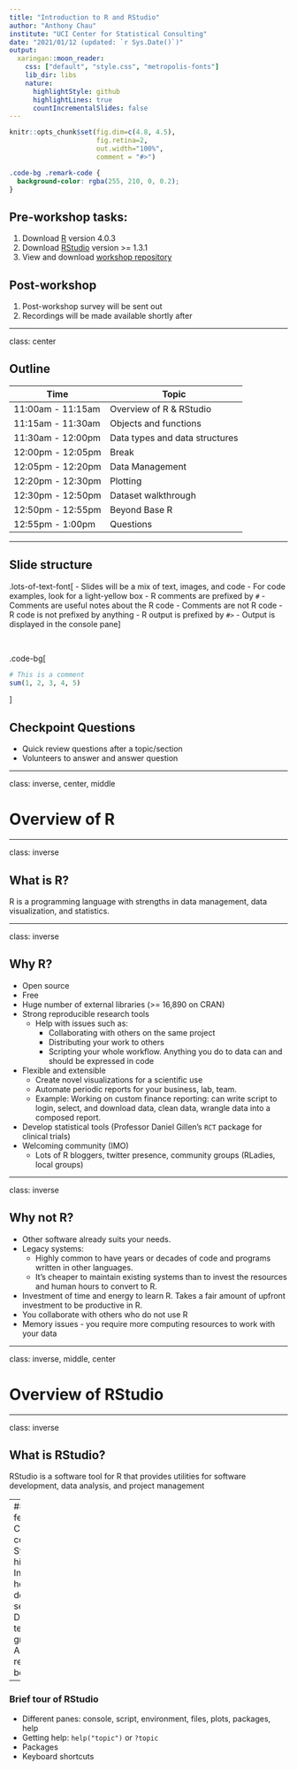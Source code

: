 ```yaml
---
title: "Introduction to R and RStudio"
author: "Anthony Chau"
institute: "UCI Center for Statistical Consulting"
date: "2021/01/12 (updated: `r Sys.Date()`)"
output:
  xaringan::moon_reader:
    css: ["default", "style.css", "metropolis-fonts"]
    lib_dir: libs
    nature:
      highlightStyle: github
      highlightLines: true
      countIncrementalSlides: false
---
```


```r
knitr::opts_chunk$set(fig.dim=c(4.8, 4.5), 
                      fig.retina=2, 
                      out.width="100%",
                      comment = "#>")
```

```css
.code-bg .remark-code {
  background-color: rgba(255, 210, 0, 0.2);
}
```



## Pre-workshop tasks:

1. Download [R](https://www.r-project.org/) version 4.0.3
2. Download [RStudio](https://rstudio.com/products/rstudio/download/) version >= 1.3.1
3. View and download [workshop repository](https://github.com/antchau/workshops/tree/master/intro-base-r) 


## Post-workshop
1. Post-workshop survey will be sent out
2. Recordings will be made available shortly after

---

class: center

## Outline

| Time              | Topic                          |
|-------------------|--------------------------------|
| 11:00am - 11:15am | Overview of R & RStudio        |
| 11:15am - 11:30am | Objects and functions          |
| 11:30am - 12:00pm | Data types and data structures |
| 12:00pm - 12:05pm | Break                          |
| 12:05pm - 12:20pm | Data Management                |
| 12:20pm - 12:30pm | Plotting                       |
| 12:30pm - 12:50pm | Dataset walkthrough            |
| 12:50pm - 12:55pm | Beyond Base R                  |
| 12:55pm - 1:00pm  | Questions                      |

---

## Slide structure

.lots-of-text-font[
- Slides will be a mix of text, images, and code
- For code examples, look for a light-yellow box
- R comments are prefixed by `#`
    - Comments are useful notes about the R code
    - Comments are not R code
- R code is not prefixed by anything
- R output is prefixed by `#>`
    - Output is displayed in the console pane
]

<br>  

.code-bg[
```r
# This is a comment
sum(1, 2, 3, 4, 5)
```
]

## Checkpoint Questions
- Quick review questions after a topic/section 
- Volunteers to answer and answer question

---

class: inverse, center, middle

# Overview of R

---

class: inverse

## What is R?

R is a programming language with strengths in data management, data visualization, and statistics. 	

---

class: inverse

## Why R?

- Open source
-	Free
- Huge number of external libraries (>= 16,890 on CRAN)
- Strong reproducible research tools
    - Help with issues such as:
        - Collaborating with others on the same project
        - Distributing your work to others
        - Scripting your whole workflow. Anything you do to data can and should be expressed in code 
- Flexible and extensible
    - Create novel visualizations for a scientific use
    - Automate periodic reports for your business, lab, team.
    - Example: Working on custom finance reporting: can write script to login, select, and download data, clean data, wrangle data into a composed report. 
- Develop statistical tools (Professor Daniel Gillen’s `RCT` package for clinical trials)
-  Welcoming community (IMO)
    - Lots of R bloggers, twitter presence, community groups (RLadies, local groups)
    
---

class: inverse

## Why not R?

- Other software already suits your needs.
- Legacy systems:
    - Highly common to have years or decades of code and programs written in other languages. 
    - It’s cheaper to maintain existing systems than to invest the resources and human hours to convert to R.
- Investment of time and energy to learn R. Takes a fair amount of upfront investment to be productive in R. 
- You collaborate with others who do not use R
- Memory issues - you require more computing resources to work with your data

---

class: inverse, middle, center

# Overview of RStudio

---

class: inverse

## What is RStudio?

RStudio is a software tool for R that provides utilities for software development, data analysis, and project management

--
### Some features
- Code completion
- Syntax highlighting
- Integrated help and documentation services
- Develop and test interactive graphics
- Author reports, books, slides

--

### Brief tour of RStudio

- Different panes: console, script, environment, files, plots, packages, help
- Getting help: `help("topic")` or `?topic`
- Packages
- Keyboard shortcuts





